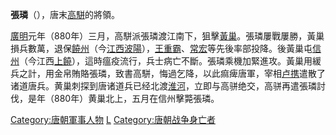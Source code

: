 '''張璘'''（{{bd|？||880年||catIdx=Z张}}），唐末[[高駢|高駢]]的將領。

[[广明_(唐朝)|廣明]]元年（880年）三月，高駢派張璘渡江南下，狙擊[[黃巢|黃巢]]。張璘屢戰屢勝，黃巢損兵數萬，退保[[饒州|饒州]]（今[[江西|江西]][[波陽|波陽]]），[[王重霸|王重霸]]、[[常宏|常宏]]等先後率部投降。後黃巢屯[[信州|信州]]（今江西[[上饒|上饒]]），這時瘟疫流行，兵士病亡不斷。張璘乘機加緊進攻。黃巢用緩兵之計，用金帛賄賂張璘，致書高駢，悔過乞降，以此痲痺唐軍，宰相[[卢携|卢携]]遣散了诸道唐兵。黄巢刺探到唐诸道兵已经北渡[[淮河|淮河]]，立即与高骈绝交，高骈再遣張璘討伐，是年（880年）黄巢北上，五月在信州擊斃張璘。

{{DEFAULTSORT:Z}}
[[Category:唐朝軍事人物|Category:唐朝軍事人物]]
[[Category:张姓|L]]
[[Category:唐朝战争身亡者|Category:唐朝战争身亡者]]